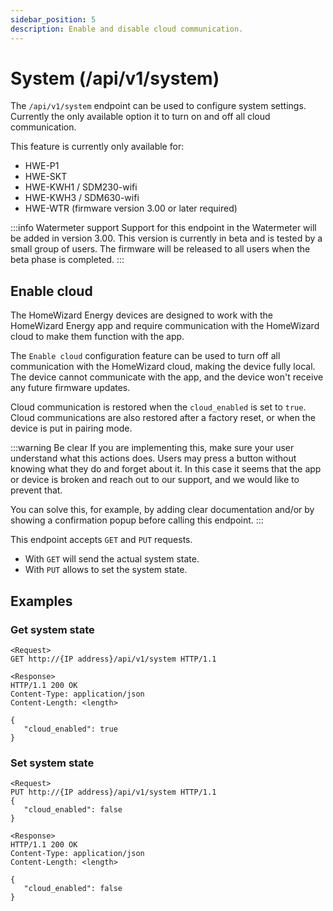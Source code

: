 ```yaml
---
sidebar_position: 5
description: Enable and disable cloud communication.
---
```


# System (/api/v1/system)

The `/api/v1/system` endpoint can be used to configure system settings. Currently the only available option it to turn on and off all cloud communication.

This feature is currently only available for:

-   HWE-P1
-   HWE-SKT
-   HWE-KWH1 / SDM230-wifi
-   HWE-KWH3 / SDM630-wifi
-   HWE-WTR (firmware version 3.00 or later required)

:::info Watermeter support
Support for this endpoint in the Watermeter will be added in version 3.00. This version is currently in beta and is tested by a small group of users. The firmware will be released to all users when the beta phase is completed.
:::

## Enable cloud

The HomeWizard Energy devices are designed to work with the HomeWizard Energy app and require communication with the HomeWizard cloud to make them function with the app.

The `Enable cloud` configuration feature can be used to turn off all communication with the HomeWizard cloud, making the device fully local. The device cannot communicate with the app, and the device won't receive any future firmware updates.

Cloud communication is restored when the `cloud_enabled` is set to `true`. Cloud communications are also restored after a factory reset, or when the device is put in pairing mode.

:::warning Be clear
If you are implementing this, make sure your user understand what this actions does. Users may press a button without knowing what they do and forget about it. In this case it seems that the app or device is broken and reach out to our support, and we would like to prevent that.

You can solve this, for example, by adding clear documentation and/or by showing a confirmation popup before calling this endpoint.
:::

This endpoint accepts `GET` and `PUT` requests.

-   With `GET` will send the actual system state.
-   With `PUT` allows to set the system state.

## Examples

### Get system state

```
<Request>
GET http://{IP address}/api/v1/system HTTP/1.1

<Response>
HTTP/1.1 200 OK
Content-Type: application/json
Content-Length: <length>

{
   "cloud_enabled": true
}
```

### Set system state

```
<Request>
PUT http://{IP address}/api/v1/system HTTP/1.1
{
   "cloud_enabled": false
}

<Response>
HTTP/1.1 200 OK
Content-Type: application/json
Content-Length: <length>

{
   "cloud_enabled": false
}
```

